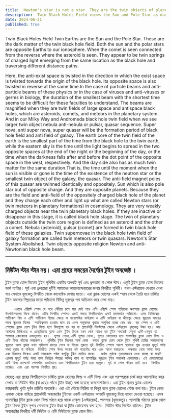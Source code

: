 ```yaml
---
title:  Newton's star is not a star. They are the twin objects of planetary time longitude.
description:  Twin Black Holes Field views the Sun and Pole Star as dark matter opposites. They represent cosmic phenomena like quasars and comets, showing charged light springs from the black hole.
date: 2024-06-21
published: true
---
```


 Twin Black Holes Field Twin Earths are the Sun and the Pole Star. These are the dark matter of the twin black hole field. Both the sun and the polar stars are opposite Earths to our ionosphere. When the comet is seen connected from the reverse where the asteroid is seen. They appear to be twin springs of charged light emerging from the same location as the black hole and traversing different distance paths.

Here, the anti-exist space is twisted in the direction in which the exist space is twisted towards the origin of the black hole. Its opposite space is also twisted in reverse at the same time.In the case of particle beams and anti-particle beams of these physics or in the case of viruses and anti-viruses or germs in biology, the duration of the smallest beam with the shortest time seems to be difficult for these faculties to understand. The beams are magnified when they are twin fields of large space and antispace black holes, which are asteroids, comets, and meteors in the planetary system. And in our Milky Way and Andromeda black hole twin field when we see larger twin object nebula anti-nebula or pulsar, quasar sequence.
Super nova, anti super nova, super quasar will be the formation period of black hole field and anti field of galaxy.  The earth core of the twin field of the earth is the smallest part of the time from the black hole to the twin earth, while the eastern sky is the time until the light begins to spread in the two opposite spaces at the end of the night or the beginning of the day, or the time when the darkness falls after and before the dot point of the opposite space in the west, respectively. And the day side also has as much twin matter for the same duration.That is, the time until the moment when the sun is visible or gone is the time of the existence of the neutron star or the smallest twin object of the galaxy, the quasar. The anti-field magnet poles of this quasar are twinned identically and oppositely. Sun which is also pole star but of opposite charge. And they are opposite planets.
Because they are the field and anti-field of the oppositely charged black hole of the planet and they charge each other and light up what are called Newton stars (or twin meteors in planetary formations) in cosmology. They are very weakly charged objects near the twin planetary black holes. If they are inactive or disappear in this stage, it is called black hole stage.
The twin of planetary objects outside the twin core region is defined as an asteroid and the other a comet. Nebula (asteroid), pulsar (comet) are formed in twin black hole field of these galaxies. Twin supernovae in the black hole twin field of galaxy formation are called twin meteors or twin quasars. Newton's Star System Abolished. Twin objects opposite religion Newton and anti-Newtonian black hole beam.

---

## নিউটন স্টার স্টার নয়। এরা গ্রহের সময়ের দৈর্ঘ‍্যের টুইন অবজেক্ট ।

 টুইন ব্ল‍্যাক হোল ফিল্ডের টুইন পৃথিবীর একটির অপরটি সূর্য এবং ধ্রুবতারা বা পোল স্টার। এদুটি টুইন ব্ল‍্যাক হোল ফিল্ডের ডার্ক ম‍্যাটার। সূর্য এবং ধ্রুবতারা দুটিই আমাদের আয়নোস্ফেয়ারের জলন্ত বিপরীত পৃথিবী। যখন এস্টরয়েড যেখানে দেখা যায় সেখানে ধূমকেতু বিপরীত থেকে কানেক্টেড দেখার মতো। এরা ব্ল‍্যাক হোলের একই স্হান থেকে তৈরি হয়ে চার্জিত টুইন আলোর  স্প্রিংয়ের মতো প‍্যাঁচানো বিভিন্ন দূরত্বের পথ অতিক্রম করে দেখা যায়। 

        এখানে এক্সিস্ট স্পেস যে পথে পেঁচিয়ে চলে যায় সেই পথে এন্টি এক্সিস্ট স্পেস প‍্যাঁচানো অবস্হায় ব্ল‍্যাক হোলের উৎপত্তিস্হলের দিকে থাকে। এটির বিপরীত স্পেসও একই সময়ে বিপরীতভাবে একই রকমভাবে প‍্যাঁচানো। এসব ফিজিক্সের পার্টিকেল বিম ও এন্টি পার্টিকেল বিমের ক্ষেত্রে বা বায়োলজির ভাইরাস ও এন্টি ভাইরাস বা জীবাণুর ক্ষেত্রে ক্ষুদ্রতম সময়ের সাথে ক্ষুদ্রতম বিমের  স্হায়িত্বকাল হওয়ায় মনে হয় এসব অনুষদের বুঝতে অসুবিধা হচ্ছে বোধ হয়। বড় স্পেস ও এন্টি স্পেসের ব্ল‍্যাক হোল টুইন ফিল্ড হলে বিমগুলো বড় হয় যা প্ল‍্যানেটারী সিস্টেমের ক্ষেত্রে এস্টরয়েড ধূমকেতু উল্কা হয়। আর আমাদের মিল্কিওয়ে ও এন্ড্রোমিডার ব্ল‍্যাক হোল টুইন ফিল্ডে যখন দেখি আরও বড় টুইন অবজেক্ট নেবুলা এন্টি-নেবুলা বা পালসার,কোয়েসার ক্রমানুসারে হয়।  সুপার নোভা,এন্টি সুপার নোভা, সুপার কোয়েসার হবে গ‍্যালাক্সির ব্ল‍্যাক হোল ফিল্ড ও এন্টি ফিল্ড গঠনের সময়কাল।  পৃথিবীর টুইন ফিল্ডের আর্থ কোর  বলতে ব্ল‍্যাক হোল থেকে টুইন পৃথিবী তৈরির সময়কালের ক্ষুদ্রতম অংশ বুঝায় যখন পূর্বাকাশ রাতের শেষে বা দিনের শুরুতে দুই বিপরীত স্পেসে আলো ছড়ানো শুরু হওয়ার মুহুর্ত পর্যন্ত সময় বুঝায় বা পশ্চিমে  বিপরীত স্পেস উদয় অস্তের ডট পয়েন্টের পরে এবং আগে যথাক্রমে  অন্ধকার নেমে আসা সময় এবং দিবসের দিকেও একই সময়কাল পর্যন্ত যতটুকু টুইন ম‍্যাটার থাকে।  অর্থাৎ সূর্যকে নূন‍্যতমভাবে দেখা যাচ্ছে বা যায়নি এরকম মুহুর্ত পর্যন্ত সময় কাল নিউট্রন স্টারের অস্তিত্ব কাল বা গ‍্যালাক্সির ক্ষুদ্রতম টুইন অবজেক্ট কোয়েসার। এই কোয়েসারের এন্টি ফিল্ড ম‍্যাগনেট পোলস্টার একইভাবে এবং বিপরীতভাবে টুইন হয়ে সংযুক্ত। সূর্য যা পোল স্টারও তাই তবে  বিপরীত চার্জের। এবং এরা পরস্পর বিপরীত গ্রহ।
যেহেতু এরা গ্রহের বিপরীতভাবে চার্জিত ব্ল‍্যাক হোলের ফিল্ড ও এন্টি ফিল্ড এবং এরা পরস্পরকে চার্জ করে  আলোকিত করে দেখায় যা নিউটন স্টার (বা গ্রহের গঠনে টুইন উল্কা) বলা হয়েছে কসমোলজিতে। এরা  টুইন গ্রহের ব্ল‍্যাক হোলের কাছাকাছি খুবই দূর্বল চার্জিত অবজেক্ট। এরা এই স্টেজে নিস্ক্রিয়  বা বিলুপ্ত হলে ব্ল‍্যাক হোলের স্টেজ বলা হয়। টুইন কোর এলাকা থেকে বাহিরে প্ল‍্যানেটারী অবজেক্টের টুইনের এক‍টি এস্টরয়েড অপরটি ধূমকেতু দিয়ে ব‍্যাখ‍্যা দেওয়া হয়েছে। এসব গ‍্যালাক্সির টুইন ব্ল‍্যাক হোল ফিল্ড গঠনে হয়ে থাকে নেবুলা (এস্টরয়েড), পালসার (ধূমকেতু)। গ‍্যালাক্সি গঠনের ব্ল‍্যাক হোল টুইন ফিল্ডে টুইন সুপার নোভাকে টুইন উল্কা বা টুইন কোয়েসার বলা হবে। নিউটন স্টার সিস্টেম বাতিল। টুইন অবজেক্টের  বিপরীত ধর্মী নিউটন ও এন্টি নিউটনের ব্ল‍্যাক হোল বিম।
